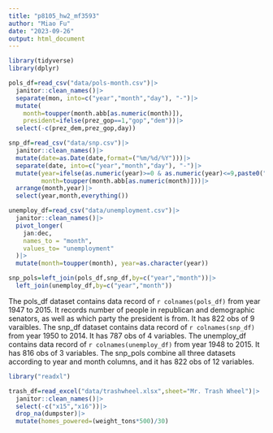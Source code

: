 ```yaml
---
title: "p8105_hw2_mf3593"
author: "Miao Fu"
date: "2023-09-26"
output: html_document
---
```

```r
library(tidyverse)
library(dplyr)
```

```r
pols_df=read_csv("data/pols-month.csv")|>
  janitor::clean_names()|>
  separate(mon, into=c("year","month","day"), "-")|>
  mutate(
    month=toupper(month.abb[as.numeric(month)]),
    president=ifelse(prez_gop==1,"gop","dem"))|>
  select(-c(prez_dem,prez_gop,day))
```
```r
snp_df=read_csv("data/snp.csv")|>
  janitor::clean_names()|>
  mutate(date=as.Date(date,format=("%m/%d/%Y")))|>
  separate(date, into=c("year","month","day"), "-")|>
  mutate(year=ifelse(as.numeric(year)>=0 & as.numeric(year)<=9,paste0("200",year),ifelse(as.numeric(year)<=15,paste0("20",year),paste0("19",year))),
         month=toupper(month.abb[as.numeric(month)]))|>
  arrange(month,year)|>
  select(year,month,everything())
```
```r
unemploy_df=read_csv("data/unemployment.csv")|>
  janitor::clean_names()|>
  pivot_longer(
    jan:dec,
    names_to = "month",
    values_to= "unemployment"
  )|>
  mutate(month=toupper(month), year=as.character(year))
```
```r
snp_pols=left_join(pols_df,snp_df,by=c("year","month"))|>
  left_join(unemploy_df,by=c("year","month"))
```

The pols_df dataset contains data record of `r colnames(pols_df)` from year 1947 to 2015. It records number of people in republican and demographic senators, as well as which party the president is from. It has 822 obs of 9 varaibles. The snp_df dataset contains data record of `r colnames(snp_df)` from year 1950 to 2014. It has 787 obs of 4 variables. The unemploy_df contains data record of `r colnames(unemploy_df)` from year 1948 to 2015. It has 816 obs of 3 variables. The snp_pols combine all three datasets according to year and month columns, and it has 822 obs of 12 variables. 

```r
library("readxl")
```

```r
trash_df=read_excel("data/trashwheel.xlsx",sheet="Mr. Trash Wheel")|>
  janitor::clean_names()|>
  select(-c("x15","x16"))|>
  drop_na(dumpster)|>
  mutate(homes_powered=(weight_tons*500)/30)
```


